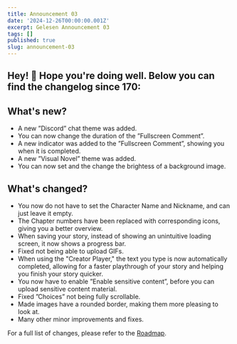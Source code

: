 ```yaml
---
title: Announcement 03
date: '2024-12-26T00:00:00.001Z'
excerpt: Gelesen Announcement 03
tags: []
published: true
slug: announcement-03
---
```

## Hey! 👋 Hope you're doing well. Below you can find the changelog since 170:

## What's new?
- A new ”Discord” chat theme was added.
- You can now change the duration of the ”Fullscreen Comment”.
- A new indicator was added to the ”Fullscreen Comment”, showing you when it is completed.
- A new ”Visual Novel” theme was added.
- You can now set and the change the brightess of a background image.

## What's changed?
- You now do not have to set the Character Name and Nickname, and can just leave it empty.
- The Chapter numbers have been replaced with corresponding icons, giving you a better overview.
- When saving your story, instead of showing an unintuitive loading screen, it now shows a progress bar.
- Fixed not being able to upload GIFs.
- When using the "Creator Player," the text you type is now automatically completed, allowing for a faster playthrough
of your story and helping you finish your story quicker.
- You now have to enable ”Enable sensitive content”, before you can upload sensitive content material.
- Fixed ”Choices” not being fully scrollable.
- Made images have a rounded border, making them more pleasing to look at.
- Many other minor improvements and fixes.

For a full list of changes, please refer to the [Roadmap](https://github.com/orgs/doppeltilde/projects/1/views/1).
